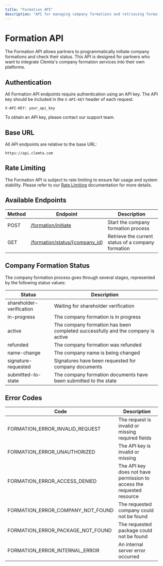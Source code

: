 ```yaml
---
title: "Formation API"
description: "API for managing company formations and retrieving formation status"
---
```


# Formation API

The Formation API allows partners to programmatically initiate company formations and check their status. This API is designed for partners who want to integrate Clemta's company formation services into their own platforms.

## Authentication

All Formation API endpoints require authentication using an API key. The API key should be included in the `X-API-KEY` header of each request.

```
X-API-KEY: your_api_key
```

To obtain an API key, please contact our support team.

## Base URL

All API endpoints are relative to the base URL:

```
https://api.clemta.com
```

## Rate Limiting

The Formation API is subject to rate limiting to ensure fair usage and system stability. Please refer to our [Rate Limiting](/api-reference/rate-limiting) documentation for more details.

## Available Endpoints

| Method | Endpoint                                                                   | Description                                        |
| ------ | -------------------------------------------------------------------------- | -------------------------------------------------- |
| POST   | [/formation/initiate](/api-reference/endpoint/formation/initiate)          | Start the company formation process                |
| GET    | [/formation/status/{company_id}](/api-reference/endpoint/formation/status) | Retrieve the current status of a company formation |

## Company Formation Status

The company formation process goes through several stages, represented by the following status values:

| Status                   | Description                                                                     |
| ------------------------ | ------------------------------------------------------------------------------- |
| shareholder-verification | Waiting for shareholder verification                                            |
| in-progress              | The company formation is in progress                                            |
| active                   | The company formation has been completed successfully and the company is active |
| refunded                 | The company formation was refunded                                              |
| name-change              | The company name is being changed                                               |
| signature-requested      | Signatures have been requested for company documents                            |
| submitted-to-state       | The company formation documents have been submitted to the state                |

## Error Codes

| Code                              | Description                                                           |
| --------------------------------- | --------------------------------------------------------------------- |
| FORMATION_ERROR_INVALID_REQUEST   | The request is invalid or missing required fields                     |
| FORMATION_ERROR_UNAUTHORIZED      | The API key is invalid or missing                                     |
| FORMATION_ERROR_ACCESS_DENIED     | The API key does not have permission to access the requested resource |
| FORMATION_ERROR_COMPANY_NOT_FOUND | The requested company could not be found                              |
| FORMATION_ERROR_PACKAGE_NOT_FOUND | The requested package could not be found                              |
| FORMATION_ERROR_INTERNAL_ERROR    | An internal server error occurred                                     |
